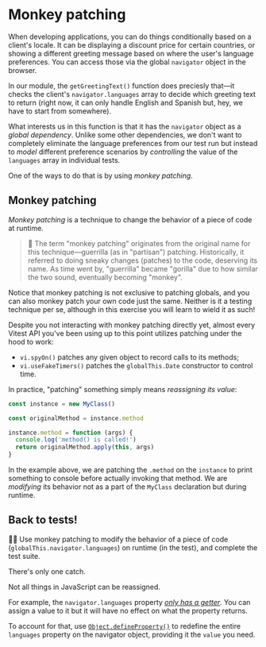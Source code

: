 # Monkey patching

When developing applications, you can do things conditionally based on a client's locale. It can be displaying a discount price for certain countries, or showing a different greeting message based on where the user's language preferences. You can access those via the global `navigator` object in the browser.

In our <InlineFile file="get-greeting-text.ts" /> module, the `getGreetingText()` function does preciesly that—it checks the client's `navigator.languages` array to decide which greeting text to return (right now, it can only handle English and Spanish but, hey, we have to start from somewhere).

<CodeFile file="get-greeting-text.ts" nocopy />

What interests us in this function is that it has the `navigator` object as a _global dependency_. Unlike some other dependencies, we don't want to completely eliminate the language preferences from our test run but instead to _model_ different preference scenarios by _controlling_ the value of the `languages` array in individual tests.

One of the ways to do that is by using _monkey patching_.

## Monkey patching

_Monkey patching_ is a technique to change the behavior of a piece of code at runtime.

> :owl: The term "monkey patching" originates from the original name for this technique—guerrilla (as in "partisan") patching. Historically, it referred to doing sneaky changes (patches) to the code, deserving its name. As time went by, "guerrilla" became "gorilla" due to how similar the two sound, eventually becoming "monkey".

Notice that monkey patching is not exclusive to patching globals, and you can also monkey patch your own code just the same. Neither is it a testing technique per se, although in this exercise you will learn to wield it as such!

Despite you not interacting with monkey patching directly yet, almost every Vitest API you've been using up to this point utilizes patching under the hood to work:

- `vi.spyOn()` patches any given object to record calls to its methods;
- `vi.useFakeTimers()` patches the `globalThis.Date` constructor to control time.

In practice, "patching" something simply means _reassigning its value_:

```ts nocopy
const instance = new MyClass()

const originalMethod = instance.method

instance.method = function (args) {
  console.log('method() is called!')
  return originalMethod.apply(this, args)
}
```

In the example above, we are patching the `.method` on the `instance` to print something to console before actually invoking that method. We are _modifying_ its behavior not as a part of the `MyClass` declaration but during runtime.

## Back to tests!

👨‍💼 Use monkey patching to modify the behavior of a piece of code (`globalThis.navigator.languages`) on runtime (in the test), and complete the <InlineFile file="get-greeting-text.test.ts" /> test suite.

There's only one catch.

Not all things in JavaScript can be reassigned.

For example, the `navigator.languages` property [_only has a getter_](https://html.spec.whatwg.org/multipage/system-state.html#language-preferences). You can assign a value to it but it will have no effect on what the property returns.

To account for that, use [`Object.defineProperty()`](https://developer.mozilla.org/en-US/docs/Web/JavaScript/Reference/Global_Objects/Object/defineProperty) to redefine the entire `languages` property on the navigator object, providing it the `value` you need.
